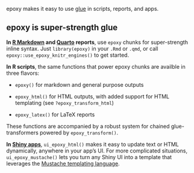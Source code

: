 [glue]: https://glue.tidyverse.org
[shiny]: https://shiny.posit.co/
[rmarkdown]: https://rmarkdown.rstudio.com
[quarto]: https://quarto.org
[mustache]: https://mustache.github.io

::: lead
epoxy makes it easy to use [glue] in scripts, reports, and apps.
:::

## epoxy is super-strength glue

**In [R Markdown][rmarkdown] and [Quarto][quarto] reports**,
use `epoxy` chunks for super-strength inline syntax.
Just `library(epoxy)` in your `.Rmd` or `.qmd`,
or call `epoxy::use_epoxy_knitr_engines()` to get started.

**In R scripts**, the same functions that power epoxy chunks are availble in three flavors:

* `epoxy()` for markdown and general purpose outputs

* `epoxy_html()` for HTML outputs, with added support for HTML templating
	(see `?epoxy_transform_html`)

* `epoxy_latex()` for LaTeX reports

These functions are accompanied by
a robust system for chained glue-transformers
powered by `epoxy_transform()`.

**In [Shiny apps][shiny]**,
`ui_epoxy_html()` makes it easy to update text or HTML dynamically,
anywhere in your app's UI.
For more complicated situations,
`ui_epoxy_mustache()` lets you turn any Shiny UI
into a template that leverages the [Mustache templating language][mustache].
